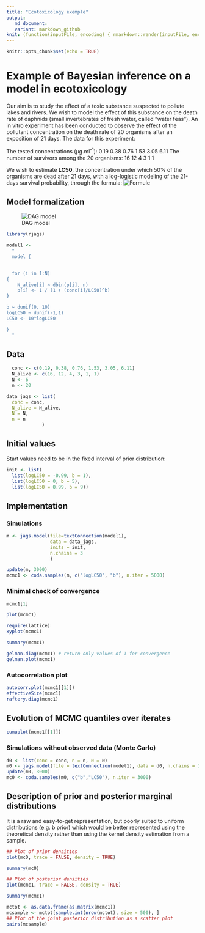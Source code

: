```yaml
---
title: "Ecotoxicology exemple"
output:
   md_document:
   variant: markdown_github
knit: (function(inputFile, encoding) { rmarkdown::render(inputFile, encoding = encoding, output_file = paste0(dirname(inputFile),'/README.md')) })
---
```


```r
knitr::opts_chunk$set(echo = TRUE)
```

# Example of Bayesian inference on a model in ecotoxicology

Our aim is to study the effect of a toxic substance suspected to pollute lakes and rivers. We wish to model the effect of this substance on the death rate of daphnids (small invertebrates of fresh water, called "water feas").
An in vitro experiment has been conducted to observe the effect of the pollutant concentration on the death rate of 20 organisms after an exposition of 21 days.
The data for this experiment:

The tested concentrations (µg.ml<sup>-1</sup>): 0.19 0.38 0.76 1.53 3.05 6.11
The number of survivors among the 20 organisms: 16 12 4 3 1 1

We wish to estimate **LC50**, the concentration under which 50% of the organisms are dead after 21 days, with a
log-logistic modeling of the 21-days survival probability, through the formula:
![Formule](./assets/formule.png)


## Model formalization

![DAG model](./assets/dag_ecotoxicology.png)

```r
library(rjags)

model1 <-
  "
  model {
  

  for (i in 1:N)
{
    N_alive[i] ~ dbin(p[i], n)
    p[i] <- 1 / (1 + (conc[i]/LC50)^b)
}

b ~ dunif(0, 10)
logLC50 ~ dunif(-1,1)
LC50 <- 10^logLC50

}
  "
```

## Data

```r
  conc <- c(0.19, 0.38, 0.76, 1.53, 3.05, 6.11)
  N_alive <- c(16, 12, 4, 3, 1, 1)
  N <- 6
  n <- 20

data_jags <- list(
  conc = conc,
  N_alive = N_alive,
  N = N,
  n = n
             )
```

## Initial values

Start values need to be in the fixed interval of prior distribution:

```r
init <- list(
  list(logLC50 = -0.99, b = 1),
  list(logLC50 = 0, b = 5),
  list(logLC50 = 0.99, b = 9))
```

## Implementation

### Simulations

```r
m <- jags.model(file=textConnection(model1),
                data = data_jags,
                inits = init,
                n.chains = 3
                )

update(m, 3000)
mcmc1 <- coda.samples(m, c("logLC50", "b"), n.iter = 5000)
```

### Minimal check of convergence

```r
mcmc1[1]
```

```r
plot(mcmc1)

require(lattice)
xyplot(mcmc1)

```

```r
summary(mcmc1)
```

```r
gelman.diag(mcmc1) # return only values of 1 for convergence
gelman.plot(mcmc1)

```
### Autocorrelation plot

```r
autocorr.plot(mcmc1[[1]])
effectiveSize(mcmc1)
raftery.diag(mcmc1)
```

## Evolution of MCMC quantiles over iterates

```r
cumuplot(mcmc1[[1]])
```

### Simulations without observed data (Monte Carlo)

```r
d0 <- list(conc = conc, n = n, N = N)
m0 <- jags.model(file = textConnection(model1), data = d0, n.chains = 1)
update(m0, 3000)
mc0 <- coda.samples(m0, c("b","LC50"), n.iter = 3000)
```

## Description of prior and posterior marginal distributions

It is a raw and easy-to-get representation, but poorly suited to uniform distributions (e.g. b prior) which would be better represented using the theoretical density rather than using the kernel density estimation from a sample.

```r
## Plot of prior densities
plot(mc0, trace = FALSE, density = TRUE)
```

```r
summary(mc0)

```

```r
## Plot of posterior densities
plot(mcmc1, trace = FALSE, density = TRUE)
```

```r
summary(mcmc1)
```

```r
mctot <- as.data.frame(as.matrix(mcmc1))
mcsample <- mctot[sample.int(nrow(mctot), size = 500), ]
## Plot of the joint posterior distribution as a scatter plot
pairs(mcsample)
```

